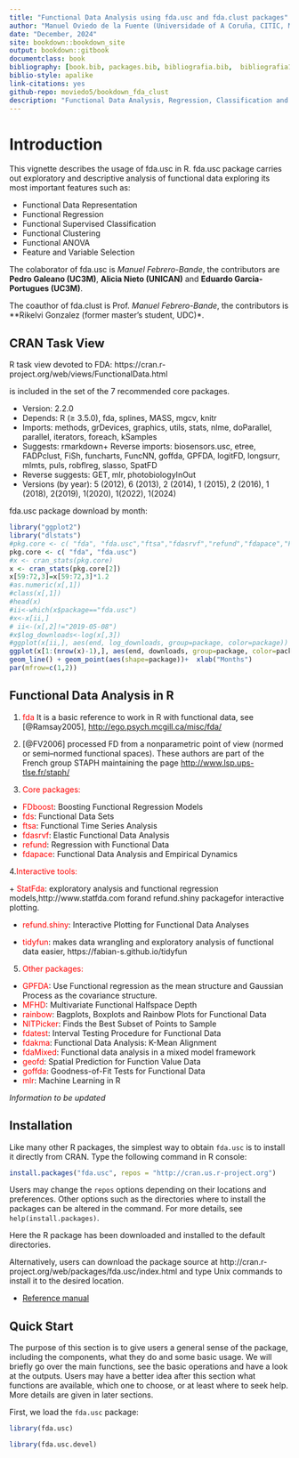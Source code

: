 ```yaml
--- 
title: "Functional Data Analysis using fda.usc and fda.clust packages"
author: "Manuel Oviedo de la Fuente (Universidade of A Coruña, CITIC, MODES RG) and Manuel Febrero-Bande (Universidade de Santaigo de Compostela, MODESTYA RG)"
date: "December, 2024"
site: bookdown::bookdown_site
output: bookdown::gitbook
documentclass: book
bibliography: [book.bib, packages.bib, bibliografia.bib,  bibliografia1.bib,biblio.bib]
biblio-style: apalike
link-citations: yes
github-repo: moviedo5/bookdown_fda_clust
description: "Functional Data Analysis, Regression, Classification and Clustering using fda.usc and fda.clust packages"
---
```


\newcommand{\lrp}[1]{\left(#1\right)}
\newcommand{\lrc}[1]{\left[#1\right]}
\newcommand{\lrb}[1]{\left\{#1\right\}}



<!--
date: "`r Sys.Date()`"
###       Manuel Oviedo de la Fuente (University of Santiago de Compostela)
###       Web page: http://eio.usc.es/pub/moviedo/index.php/software
###       E-mail: manuel.oviedo@udc.es
###       Slides: https://rpubs.com/moviedo/

-->

<!--

# Prólogo {-}

Este libro es una pequeña guía sobre como emplear el paquete `bookdown` de R para la escritura de libros, incluyendo algunos detalles de configuración para la escritura en otros idiomas distintos del inglés (castellano, galego,...). 

Este mismo libro ha sido escrito en [R-Markdown](http://rmarkdown.rstudio.com) empleando el paquete [`bookdown`](https://bookdown.org/yihui/bookdown/)  y está disponible en el repositorio Github: [rubenfcasal/bookdown_intro](https://github.com/rubenfcasal/bookdown_intro). 

Para generar el libro (compilar) puede ser recomendable instalar la última versión de [RStudio]((https://www.rstudio.com/products/rstudio/download/)) y la versión de desarrollo de `bookdown` disponible en [Github](https://github.com/rstudio/bookdown). 
En la Sección \@ref(requisitos) se detallan los requisitos necesarios.

```r
knitr::include_graphics("images/by-sa-88x31.png")
```

Esta obra está bajo una licencia de [Creative Commons Reconocimiento-CompartirIgual 4.0 Internacional](https://creativecommons.org/licenses/by-sa/4.0/deed.es).

```r
# automatically create a bib database for R packages
knitr::write_bib(c(
  .packages(), 'bookdown', 'knitr', 'rmarkdown'
), 'packages.bib')
# funciones auxiliares
inline <- function(x = "") paste0("`` `r ", x, "` ``")
inline2 <- function(x = "") paste0("`r ", x, "`")
```
# Preface {-}
-->



# Introduction {-}
 
This vignette describes the usage of fda.usc in R. 
fda.usc package carries out exploratory and descriptive analysis of functional data exploring its most important features such as: 

* Functional Data Representation  
* Functional Regression  
* Functional Supervised Classification
* Functional Clustering
* Functional ANOVA	
* Feature and Variable Selection

The colaborator of fda.usc is *Manuel Febrero-Bande*, the contributors are **Pedro Galeano (UC3M)**, **Alicia Nieto (UNICAN)** and **Eduardo Garcia-Portugues (UC3M)**.

The coauthor of fda.clust is Prof.  *Manuel Febrero-Bande*, the contributors is  **Rikelvi Gonzalez (former master's student, UDC)*.

## CRAN Task View {-}

R task view devoted to FDA: https://cran.r-project.org/web/views/FunctionalData.html

\textbf{fda.usc} is  included in the set  of the 7 recommended core packages. 

+ Version:	2.2.0
+ Depends:	R (≥ 3.5.0), fda, splines, MASS, mgcv, knitr
+ Imports:	methods, grDevices, graphics, utils, stats, nlme, doParallel, parallel, iterators, foreach, kSamples
+ Suggests:	rmarkdown+ Reverse imports:	biosensors.usc, etree, FADPclust, FiSh, funcharts, FuncNN, goffda, GPFDA, logitFD, longsurr, mlmts, puls, robflreg, slasso, SpatFD
+ Reverse suggests:	GET, mlr, photobiologyInOut
+ Versions (by year): 5 (2012), 6 (2013), 2 (2014), 1 (2015), 2 (2016), 1 (2018), 2(2019), 1(2020), 1(2022), 1(2024)

fda.usc package download by month: 

```r
library("ggplot2")
library("dlstats")
#pkg.core <- c( "fda", "fda.usc","ftsa","fdasrvf","refund","fdapace","FDboost","fds")
pkg.core <- c( "fda", "fda.usc")
#x <- cran_stats(pkg.core)
x <- cran_stats(pkg.core[2])
x[59:72,3]=x[59:72,3]*1.2
#as.numeric(x[,1])
#class(x[,1])
#head(x)
#ii<-which(x$package=="fda.usc")
#x<-x[ii,]
# ii<-(x[,2]!="2019-05-08")
#x$log_downloads<-log(x[,3])
#ggplot(x[ii,], aes(end, log_downloads, group=package, color=package)) +
ggplot(x[1:(nrow(x)-1),], aes(end, downloads, group=package, color=package)) +
geom_line() + geom_point(aes(shape=package))+  xlab("Months")
par(mfrow=c(1,2))
```


##  Functional Data Analysis in R {-}

1.  <span style="color:red">fda</span>  It is a basic reference to work in R with functional data, see [@Ramsay2005], <http://ego.psych.mcgill.ca/misc/fda/>

2. [@FV2006] processed FD from a nonparametric point of view  (normed or semi--normed functional spaces).
  These authors are part of the French group STAPH maintaining the page 
<http://www.lsp.ups-tlse.fr/staph/>

3. <span style="color:red">Core packages: </span> 
+ <span style="color:red">FDboost</span>: Boosting Functional Regression Models
+ <span style="color:red">fds</span>:  Functional Data Sets
+ <span style="color:red">ftsa</span>: Functional Time Series Analysis
+ <span style="color:red">fdasrvf</span>: Elastic Functional Data Analysis
+ <span style="color:red">refund</span>:  Regression with Functional Data
+ <span style="color:red">fdapace</span>: Functional Data Analysis and Empirical Dynamics

4.<span style="color:red">Interactive tools: 

</span> 
+ <span style="color:red">StatFda</span>: exploratory analysis and functional regression models,http://www.statfda.com forand refund.shiny packagefor interactive plotting.

+ <span style="color:red">refund.shiny</span>: Interactive Plotting for Functional Data Analyses

+ <span style="color:red">tidyfun</span>: makes data wrangling and exploratory analysis of functional data easier, https://fabian-s.github.io/tidyfun

5. <span style="color:red">Other packages:   </span> 
+ <span style="color:red">GPFDA</span>: Use Functional regression as the mean structure and Gaussian Process as the covariance structure.
+ <span style="color:red">MFHD</span>: Multivariate Functional Halfspace Depth
+ <span style="color:red">rainbow</span>: Bagplots, Boxplots and Rainbow Plots for Functional Data
+ <span style="color:red">NITPicker</span>:  Finds the Best Subset of Points to Sample
+ <span style="color:red">fdatest</span>:     Interval Testing Procedure for Functional Data
+ <span style="color:red">fdakma</span>: 	Functional Data Analysis: K-Mean Alignment
+ <span style="color:red">fdaMixed</span>: 	Functional data analysis in a mixed model framework
+ <span style="color:red">geofd</span>: Spatial Prediction for Function Value Data
+ <span style="color:red">goffda</span>: Goodness-of-Fit Tests for Functional Data
+ <span style="color:red">mlr</span>: Machine Learning in R

*Information to be updated*

## Installation {-}
 
Like many other R packages, the simplest way to obtain `fda.usc` is to install it directly from CRAN. Type the following command in R console:

```r
install.packages("fda.usc", repos = "http://cran.us.r-project.org")
```

Users may change the `repos` options depending on their locations and preferences. Other options such as the directories where to install the packages can be altered in the command. For more details, see `help(install.packages)`.

Here the R package has been downloaded and installed to the default directories.

Alternatively, users can download the package source at http://cran.r-project.org/web/packages/fda.usc/index.html and type Unix commands to install it to the desired location.

- [Reference manual](https://moviedo5.github.io/fda.usc/)

## Quick Start {-}
 
The purpose of this section is to give users a general sense of the package, including the components, what they do and some basic usage. We will briefly go over the main functions, see the basic operations and have a look at the outputs. Users may have a better idea after this section what functions are available, which one to choose, or at least where to seek help. More details are given in later sections.

First, we load the `fda.usc` package:
```r
library(fda.usc)
```

```r
library(fda.usc.devel)
```

